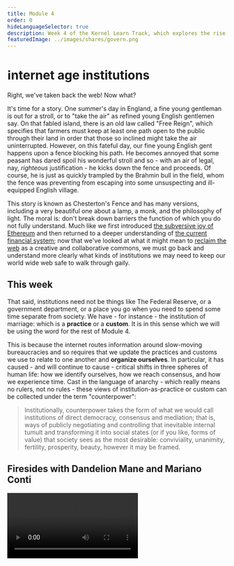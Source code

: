 ```yaml
---
title: Module 4
order: 0
hideLanguageSelector: true
description: Week 4 of the Kernel Learn Track, which explores the rise of new kinds of institutions and organizations which shape everything from identity to consensus to time and memory, remaking the very landscapes in which we live.
featuredImage: ../images/shares/govern.png
---
```


# ℹ️nternet age institutions

Right, we've taken back the web! Now what? 

It's time for a story. One summer's day in England, a fine young gentleman is out for a stroll, 
or to "take the air" as refined young English gentlemen say. On that fabled island, there is an 
old law called "Free Reign", which specifies that farmers must keep at least one path open to 
the public through their land in order that those so inclined might take the air uninterrupted. 
However, on this fateful day, our fine young English gent happens upon a fence blocking his path. 
He becomes annoyed that some peasant has dared spoil his wonderful stroll and so - with an air 
of legal, nay, _righteous_ justification - he kicks down the fence and proceeds. Of course, he 
is just as quickly trampled by the Brahmin bull in the field, whom the fence was preventing from 
escaping into some unsuspecting and ill-equipped English village.

This story is known as <Link to="https://fs.blog/2020/03/chestertons-fence/" >Chesterton's Fence</Link> 
and has many versions, including a very beautiful one about a lamp, a monk, and the philosophy 
of <Link to="https://ciechanow.ski/lights-and-shadows/" >light</Link>. The moral is: 
don't break down barriers the function of which you do not fully understand. Much like we first 
introduced [the subversive joy of Ethereum](/learn/module-1/) and then returned to a deeper 
understanding of [the current financial system](/learn/module-2/); now that we've looked at what 
it might mean to [reclaim the web](/learn/module-3/) as a creative and collaborative commons, we 
must go back and understand more clearly what kinds of institutions we may need to keep our 
world wide web safe to walk through gaily. 

## This week

That said, institutions need not be things like The Federal Reserve, or a government department, 
or a place you go when you need to spend some time separate from society. We have - for instance - 
the institution of marriage: which is a **practice** or a **custom**. It is in this sense which 
we will be using the word for the rest of Module 4.

This is because the internet routes information around slow-moving bureaucracies and so requires 
that we update the practices and customs we use to relate to one another and **organize ourselves**. 
In particular, it has caused - and will continue to cause - critical shifts in three spheres of 
human life: how we identify ourselves, how we reach consensus, and how we experience time. Cast 
in the language of anarchy - which really means no rulers, not no rules - these views of 
institution-as-practice or custom can be collected under the 
term <Link to="https://abahlali.org/files/Graeber.pdf">"counterpower"</Link>:

> Institutionally, counterpower takes the form of what we would call institutions of direct 
democracy, consensus and mediation; that is, ways of publicly negotiating and controlling that 
inevitable internal tumult and transforming it into social states (or if you like, forms of 
value) that society sees as the most desirable: conviviality, unanimity, fertility, prosperity, 
beauty, however it may be framed.

## Firesides with Dandelion Mane and Mariano Conti

<Video src="https://www.youtube.com/embed/djQhzNA9bzc?start=938" />

<Video src="https://www.youtube.com/embed/dtNvB6D2Emw?start=175" />